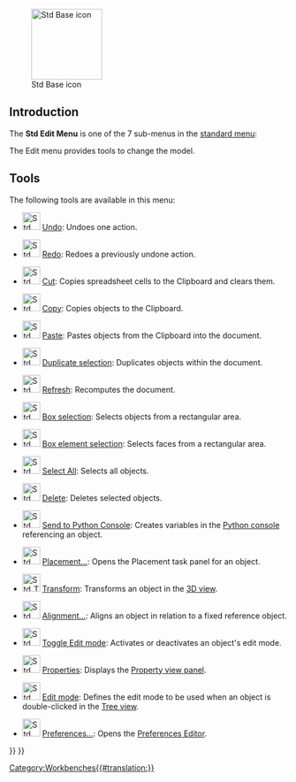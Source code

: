 <languages/>
<translate>

<!--T:24-->
{{Docnav
|[[Std_File_Menu|Std File Menu]]
|[[Std_View_Menu|Std View Menu]]
|[[Std_Base|Std Base]]
|IconL=
|IconR=
|IconC=Freecad.svg
}}

<!--T:25-->
[[Image:Freecad.svg|thumb|128px|Std Base icon]]

</translate>
{{TOCright}}
<translate>

==Introduction== <!--T:1-->

<!--T:26-->
The '''Std Edit Menu''' is one of the 7 sub-menus in the [[Standard_Menu|standard menu]]:

<!--T:17-->
<!--Please keep info below synchronized with Std_Base, Standard_Menu, Std_File_Menu etc.-->
{{StdMenu
|
[[Std_File_Menu|File]]
&nbsp;&nbsp;&nbsp;
[[Std_Edit_Menu|Edit]]
&nbsp;&nbsp;&nbsp;
[[Std_View_Menu|View]]
&nbsp;&nbsp;&nbsp;
[[Std_Tools_Menu|Tools]]
&nbsp;&nbsp;&nbsp;
[[Std_Macro_Menu|Macro]]
&nbsp;&nbsp;&nbsp;
[[Std_Windows_Menu|Windows]]
&nbsp;&nbsp;&nbsp;
[[Std_Help_Menu|Help]]
}}

<!--T:21-->
<!--Please keep info below synchronized with Standard_Menu-->
The Edit menu provides tools to change the model.

==Tools== <!--T:19-->

<!--T:27-->
The following tools are available in this menu:

<!--T:3-->
* [[File:Std_Undo.svg|32px]] [[Std_Undo|Undo]]: Undoes one action.

<!--T:4-->
* [[File:Std_Redo.svg|32px]] [[Std_Redo|Redo]]: Redoes a previously undone action.

<!--T:5-->
* [[File:Std_Cut.svg|32px]] [[Std_Cut|Cut]]: Copies spreadsheet cells to the Clipboard and clears them.

<!--T:6-->
* [[File:Std_Copy.svg|32px]] [[Std_Copy|Copy]]: Copies objects to the Clipboard.

<!--T:7-->
* [[File:Std_Paste.svg|32px]] [[Std_Paste|Paste]]: Pastes objects from the Clipboard into the document. 

<!--T:8-->
* [[File:Std_DuplicateSelection.svg|32px]] [[Std_DuplicateSelection|Duplicate selection]]: Duplicates objects within the document. {{Emphasis|-- If the [[PartDesign_Workbench|PartDesign Workbench]] is active the [[PartDesign_DuplicateSelection|PartDesign DuplicateSelection]] tool ({{Version|1.0}}) appears here instead.}} 

<!--T:9-->
* [[File:Std_Refresh.svg|32px]] [[Std_Refresh|Refresh]]: Recomputes the document.

<!--T:10-->
* [[File:Std_BoxSelection.svg|32px]] [[Std_BoxSelection|Box selection]]: Selects objects from a rectangular area.

<!--T:23-->
* [[File:Std_BoxElementSelection.svg|32px]] [[Std_BoxElementSelection|Box element selection]]: Selects faces from a rectangular area.

<!--T:11-->
* [[File:Std_SelectAll.svg|32px]] [[Std_SelectAll|Select All]]: Selects all objects.

<!--T:12-->
* [[File:Std_Delete.svg|32px]] [[Std_Delete|Delete]]: Deletes selected objects.

<!--T:22-->
* [[File:Std_SendToPythonConsole.svg|32px]] [[Std_SendToPythonConsole|Send to Python Console]]: Creates variables in the [[Python_console|Python console]] referencing an object.

<!--T:13-->
* [[File:Std_Placement.svg|32px]] [[Std_Placement|Placement...]]: Opens the Placement task panel for an object.

<!--T:29-->
* [[File:Std_TransformManip.svg|32px]] [[Std_TransformManip|Transform]]: Transforms an object in the [[3D_view|3D view]].

<!--T:14-->
* [[File:Std_Alignment.svg|32px]] [[Std_Alignment|Alignment...]]: Aligns an object in relation to a fixed reference object.

<!--T:15-->
* [[File:Std_Edit.svg|32px]] [[Std_Edit|Toggle Edit mode]]: Activates or deactivates an object's edit mode.

<!--T:31-->
* [[File:Std_Properties.svg|32px]] [[Std_Properties|Properties]]: Displays the [[Property_editor|Property view panel]]. {{Version|1.0}}

<!--T:30-->
* [[File:Std_UserEditMode.svg|32px]] [[Std_UserEditMode|Edit mode]]: Defines the edit mode to be used when an object is double-clicked in the [[Tree_view|Tree view]]. {{Version|0.20}}

<!--T:16-->
* [[File:Std_DlgPreferences.svg|32px]] [[Std_DlgPreferences|Preferences...]]: Opens the [[Preferences_Editor|Preferences Editor]]. {{Emphasis|-- On MacOS this menu option may be located in the FreeCAD menu instead of the Edit menu.}}


<!--T:28-->
{{Docnav
|[[Std_File_Menu|Std File Menu]]
|[[Std_View_Menu|Std View Menu]]
|[[Std_Base|Std Base]]
|IconL=
|IconR=
|IconC=Freecad.svg
}}

</translate>
{{Std_Base_navi{{#translation:}}}}
{{Userdocnavi{{#translation:}}}}
[[Category:Workbenches{{#translation:}}]]